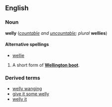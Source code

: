 ==English==
===Noun===
'''welly''' (''[[countable]] and [[uncountable]]; plural'' '''wellies''')

====Alternative spellings====
*[[wellie]]

#A short form of '''[[Wellington boots|Wellington boot]]'''.

===Derived terms===
*[[welly wanging]]
*[[give it some welly]]
*[[welly it]]